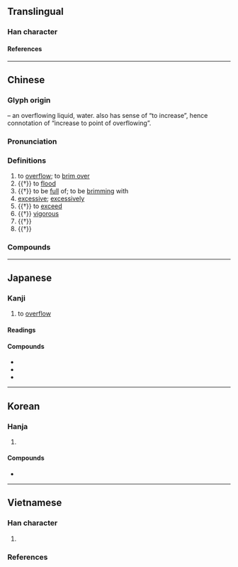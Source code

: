 {{character info/new}}
==Translingual==

===Han character===
{{Han char|rn=85|rad=水|as=10|sn=13|four=38117|canj=ETCT|ids=⿰氵益}}

====References====
{{Han ref|kx=0640.060|dkj=17951|dj=1047.040|hdz=31707.050|uh=6EA2}}

----

==Chinese==
{{zh-forms|alt=㳑,洫,𭂚}}

===Glyph origin===
{{Han etym}}
{{Han compound|水|alt1=氵|t1=water|益|ls=psc|c1=s|c2=p}} – an overflowing liquid, water. {{zh-l|益}} also has sense of “to increase”, hence connotation of “increase to point of overflowing”.

===Pronunciation===
{{zh-pron
|m=yì
|c=jat6
|mn=ioh/qz:iak/tw,xm,zz:ek
|mn_note=ioh - vernacular; iak/ek - literary
|mc=y
|oc=y
|cat=v
}}

===Definitions===
{{zh-hanzi}}

# to [[overflow#Verb|overflow]]; to [[brim over]]
# {{†}} to [[flood#Verb|flood]]
# {{†}} to be [[full]] of; to be [[brimming]] with
# [[excessive]]; [[excessive]]ly
# {{†}} to [[exceed]]
# {{†}} [[vigorous]]
# {{†}} {{n-g|An ancient [[unit]] of [[capacity]].}}
# {{†}} {{zh-alt-form|鎰|{{n-g|An ancient [[unit]] of [[weight]].}}}}

===Compounds===
{{zh-der|充溢|名溢縹囊|天才橫溢|情溢於表|排洪溢道|掩惡溢美|橫溢|泛溢|洋溢|流溢|海不波溢|湓溢|溢價|溢惡|溢收|溢於言表|溢泌|溢波|溢洪道|溢流|溢滿|溢目|溢美|溢血|溢譽|溢額|滿溢|滿而不溢|漫溢|盈溢|腦溢血|衍溢|車馬駢溢|醜聲四溢|闐溢|飄溢|香氣四溢|溢水}}

----

==Japanese==

===Kanji===
{{ja-kanji|grade=|rs=水10}}

# to [[overflow#Verb|overflow]]

====Readings====
{{ja-readings
|on=いつ
|kun=あふ-れる, み-ちる
}}

====Compounds====
{{top3|Compounds}}
* {{ja-r|溢%血|いっ%けつ|[[hemorrhage]]}}
* {{ja-r|充%溢|じゅう%いつ}}
* {{ja-r|咲き溢れる|さきこぼれる}}
{{bottom}}

----

==Korean==

===Hanja===
{{ko-hanja/new|일}}

# {{defn|lang=ko|sort=水10}}

====Compounds====
{{top3|Compounds}}
* {{ko-l|해일|海溢}}
{{bottom}}

----

==Vietnamese==

===Han character===
{{vi-readings|rs=水10
|hanviet=dật-gdhn;bonet
|phienthiet=弋質 dặc chất
|nom=dật-gdhn;bonet;genibrel, ải-gdhn
}}

# {{defn|lang=vi|sort=水10}}

===References===
<references/>